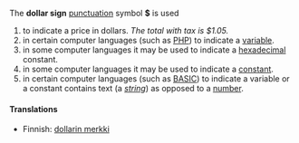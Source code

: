 The '''dollar sign''' [[punctuation]] symbol '''$''' is used 
#to indicate a price in dollars. ''The total with tax is $1.05.''
#in certain computer languages (such as [[PHP]]) to indicate a [[variable]].
#in some computer languages it may be used to indicate a [[hexadecimal]] constant.
#in some computer languages it may be used to indicate a [[constant]].
#in certain computer languages (such as [[BASIC]]) to indicate a variable or a constant contains text (a ''[[string]]'') as opposed to a [[number]].

====Translations====

*Finnish: [[dollarin merkki]]

{{Punctuation}}